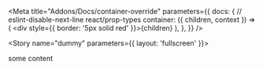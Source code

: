 
<Meta
  title="Addons/Docs/container-override"
  parameters={{
    docs: {
      // eslint-disable-next-line react/prop-types
      container: ({ children, context }) => (
        <DocsContainer context={context}>
          <div style={{ border: '5px solid red' }}>{children}</div>
        </DocsContainer>
      ),
    },
  }}
/>

<Story name="dummy" parameters={{ layout: 'fullscreen' }}>
  <div>some content</div>
</Story>
